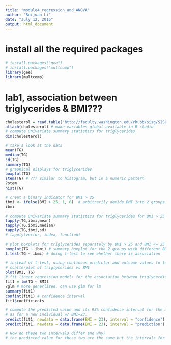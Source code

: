 ```yaml
---
title: "module4_regression_and_ANOVA"
author: "Ruijuan Li"
date: "July 12, 2016"
output: html_document
---
```


# install all the required packages 
```r
# install.packages("gee")
# install.packages("multcomp")
library(gee)
library(multcomp)
```

# lab1, association between triglycerides & BMI??? 
```r
cholesterol = read.table("http://faculty.washington.edu/rhubb/sisg/SISG-Data-cholesterol.txt", header=T)
attach(cholesterol) # make variables global available in R studio 
# compute univariate summary statistics for triglycerides
dim(cholesterol)

# take a look at the data 
mean(TG)
median(TG)
sd(TG)
summary(TG)
# graphical displays for triglycerides
boxplot(TG)
stem(TG) # ??? similar to histogram, but in a numeric pattern 
?stem
hist(TG)

# creat a binary indicator for BMI > 25 
ibmi <- ifelse(BMI > 25, 1, 0)  # arbitrarily devide BMI into 2 groups 
ibmi

# compute univariate summary statistics for triglycerides for BMI > 25 and BMI <= 25
tapply(TG,ibmi,mean)
tapply(TG,ibmi,median)
tapply(TG,ibmi,sd)
# tapply(vector, index, function)

# plot boxplots for triglycerides separately by BMI > 25 and BMI <= 25
boxplot(TG ~ ibmi) # summary boxplot for the 2 groups with different BMI 
t.test(TG ~ ibmi) # doing t-test to see whether there is association 

# instead of t-test, using continous predictor and outcome values to test for association 
# scatterplot of triglycerides vs BMI
plot(BMI, TG)
# fit linear regression models for the association between triglycerdies and BMI
fit1 = lm(TG ~ BMI)
?glm # more generlized, can use glm for lm 
summary(fit1)
confint(fit1) # confidence interval 
fit1$coefficients

# compute the predicted value and its 95% confidence interval for the mean value of TG at BMI=23 as well
# as for a new individual w/ BMI=23. 
predict(fit1, newdata = data.frame(BMI = 23), interval = "confidence") # predicted value and its 95% confidence interval for the mean value of TG at BMI=23
predict(fit1, newdata = data.frame(BMI = 23), interval = "prediction") # predicted value and its 95% confidence interval for a new individual w/ BMI=23

# How do these two intervals differ and why?
# the predicted value for these two are the same but the intervals for predicted value for new individuals are much bigger, because it includes the random variability around the mean. 
```



